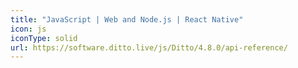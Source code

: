 ---
title: "JavaScript | Web and Node.js | React Native"
icon: js
iconType: solid
url: https://software.ditto.live/js/Ditto/4.8.0/api-reference/
---
